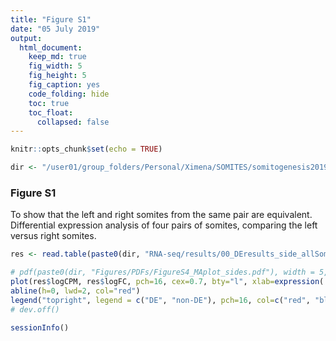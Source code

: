 ```yaml
---
title: "Figure S1"
date: "05 July 2019"
output:
  html_document:
    keep_md: true
    fig_width: 5
    fig_height: 5
    fig_caption: yes
    code_folding: hide
    toc: true
    toc_float: 
      collapsed: false
---
```


```r
knitr::opts_chunk$set(echo = TRUE)

dir <- "/user01/group_folders/Personal/Ximena/SOMITES/somitogenesis2019/"
```

### Figure S1

To show that the left and right somites from the same pair are equivalent. Differential expression analysis of four pairs of somites, comparing the left versus right somites.

```r
res <- read.table(paste0(dir, "RNA-seq/results/00_DEresults_side_allSomites.tsv"))

# pdf(paste0(dir, "Figures/PDFs/FigureS4_MAplot_sides.pdf"), width = 5, height = 5, useDingbats=FALSE)
plot(res$logCPM, res$logFC, pch=16, cex=0.7, bty="l", xlab=expression('log'[2]*' average expression'), ylab=expression('log'[2]*' fold-change'))
abline(h=0, lwd=2, col="red")
legend("topright", legend = c("DE", "non-DE"), pch=16, col=c("red", "black"))
# dev.off()
```



```r
sessionInfo()
```


